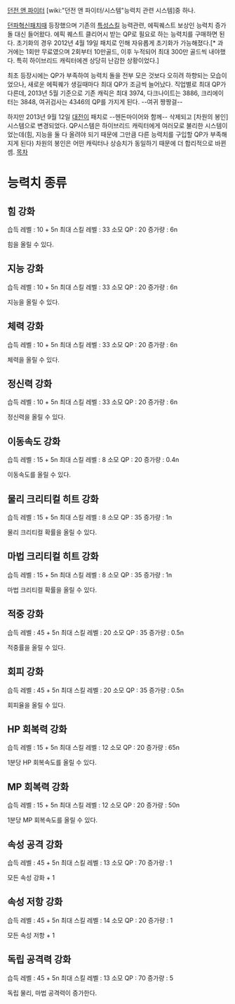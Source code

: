 [[던전 앤 파이터]] [wiki:"던전 앤 파이터/시스템"능력치 관련 시스템]중 하나.

[[던파혁신]]패치때 등장했으며 기존의 [[특성스킬]] 능력관련, 에픽퀘스트 보상인 능력치 증가 돌 대신 들어왔다. 에픽 퀘스트 클리어시 받는 QP로 필요로 하는 능력치를 구매하면 된다. 초기화의 경우 2012년 4월 19일 패치로 인해 자유롭게 초기화가 가능해졌다.[* 과거에는 1회만 무료였으며 2회부터 10만골드, 이후 누적되어 최대 300만 골드씩 내야했다. 특히 하이브리드 캐릭터에겐 상당히 난감한 상황이었다.]

최초 등장시에는 QP가 부족하여 능력치 돌을 전부 모은 것보다 오히려 하향되는 모습이었으나, 새로운 에픽퀘가 생길때마다 최대 QP가 조금씩 늘어났다. 직업별로 최대 QP가 다른데, 2013년 5월 기준으로 기존 캐릭은 최대 3974, 다크나이트는 3886, 크리에이터는 3848, 여귀검사는 4346의 QP를 가지게 된다. --여귀 짱짱걸--

하지만 2013년 9월 12일 [[대전이]] 패치로 --헨돈마이어와 함께-- 삭제되고 [차원의 봉인] 시스템으로 변경되었다. QP시스템은 하이브리드 캐릭터에게 여러모로 불리한 시스템이었는데(힘, 지능을 둘 다 올려야 되기 때문에 그만큼 다른 능력치를 구입할 QP가 부족해지게 된다) 차원의 봉인은 어떤 캐릭터나 상승치가 동일하기 때문에 더 합리적으로 바뀐 셈.
[[목차]]
= 능력치 종류 =
== 힘 강화 ==
습득 레벨 : 10 + 5n
최대 스킬 레벨 : 33
소모 QP : 20
증가량 : 6n

힘을 올릴 수 있다.
== 지능 강화 ==
습득 레벨 : 10 + 5n
최대 스킬 레벨 : 33
소모 QP : 20
증가량 : 6n

지능을 올릴 수 있다.
== 체력 강화 ==
습득 레벨 : 10 + 5n
최대 스킬 레벨 : 33
소모 QP : 20
증가량 : 6n

체력을 올릴 수 있다.
== 정신력 강화 ==
습득 레벨 : 10 + 5n
최대 스킬 레벨 : 33
소모 QP : 20
증가량 : 6n

정신력을 올릴 수 있다.
== 이동속도 강화 ==
습득 레벨 : 15 + 5n
최대 스킬 레벨 : 8
소모 QP : 20
증가량 : 0.4n

이동속도를 올릴 수 있다.
== 물리 크리티컬 히트 강화 ==
습득 레벨 : 15 + 5n
최대 스킬 레벨 : 8
소모 QP : 35
증가량 : 1n

물리 크리티컬 확률을 올릴 수 있다.
== 마법 크리티컬 히트 강화 ==
습득 레벨 : 15 + 5n
최대 스킬 레벨 : 8
소모 QP : 35
증가량 : 1n

마법 크리티컬 확률을 올릴 수 있다.
== 적중 강화 ==
습득 레벨 : 45 + 5n 
최대 스킬 레벨 : 20
소모 QP : 35
증가량 : 0.5n

적중률을 올릴 수 있다.
== 회피 강화 ==
습득 레벨 : 45 + 5n
최대 스킬 레벨 : 20
소모 QP : 35
증가량 : 0.5n

회피율을 올릴 수 있다.
== HP 회복력 강화 ==
습득 레벨 : 15 + 5n
최대 스킬 레벨 : 12
소모 QP : 20
증가량 : 65n

1분당 HP 회복속도를 올릴 수 있다.
== MP 회복력 강화 ==
습득 레벨 : 15 + 5n
최대 스킬 레벨 : 12
소모 QP : 20
증가량 : 50n

1분당 MP 회복속도를 올릴 수 있다.
== 속성 공격 강화 ==
습득 레벨 : 45 + 5n
최대 스킬 레벨 : 13
소모 QP : 70
증가량 : 1

모든 속성 강화 + 1
== 속성 저항 강화 ==
습득 레벨 : 45 + 5n
최대 스킬 레벨 : 14
소모 QP : 20
증가량 : 1

모든 속성 저항 + 1
== 독립 공격력 강화 ==
습득 레벨 : 45 + 5n
최대 스킬 레벨 : 13
소모 QP : 70
증가량 : 5

독립 물리, 마법 공격력이 증가한다.
